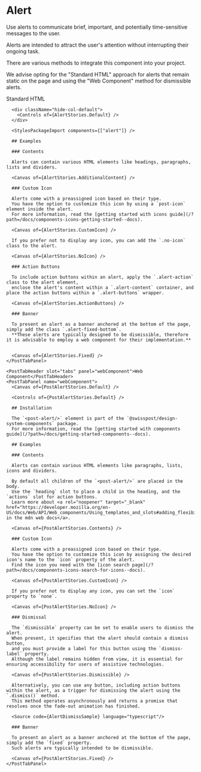 
<Meta of={AlertStories} />

# Alert

<div className="lead">
  Use alerts to communicate brief, important, and potentially time-sensitive messages to the user.
</div>

Alerts are intended to attract the user's attention without interrupting their ongoing task.

<PostAlert type="info">
  <p slot="heading">There are various methods to integrate this component into your project.</p>
  <p>
    We advise opting for the "Standard HTML" approach for alerts that remain static on the page and
    using the "Web Component" method for dismissible alerts.
  </p>
</PostAlert>

<PostTabs>
    <PostTabHeader slot="tabs" panel="standardHTML">Standard HTML</PostTabHeader>
    <PostTabPanel name="standardHTML">
      <Canvas sourceState="shown" of={AlertStories.Default} />

      <div className="hide-col-default">
        <Controls of={AlertStories.Default} />
      </div>

      <StylesPackageImport components={["alert"]} />

      ## Examples

      ### Contents

      Alerts can contain various HTML elements like headings, paragraphs, lists and dividers.

      <Canvas of={AlertStories.AdditionalContent} />

      ### Custom Icon

      Alerts come with a preassigned icon based on their type.
      You have the option to customize this icon by using a `post-icon` element inside the alert.
      For more information, read the [getting started with icons guide](/?path=/docs/components-icons-getting-started--docs).

      <Canvas of={AlertStories.CustomIcon} />

      If you prefer not to display any icon, you can add the `.no-icon` class to the alert.

      <Canvas of={AlertStories.NoIcon} />

      ### Action Buttons

      To include action buttons within an alert, apply the `.alert-action` class to the alert element,
      enclose the alert's content within a `.alert-content` container, and place the action buttons within a `.alert-buttons` wrapper.

      <Canvas of={AlertStories.ActionButtons} />

      ### Banner

      To present an alert as a banner anchored at the bottom of the page, simply add the class `.alert-fixed-bottom`.
      **These alerts are typically designed to be dismissible, therefore it is advisable to employ a web component for their implementation.**


      <Canvas of={AlertStories.Fixed} />
    </PostTabPanel>

    <PostTabHeader slot="tabs" panel="webComponent">Web Component</PostTabHeader>
    <PostTabPanel name="webComponent">
      <Canvas of={PostAlertStories.Default} />

      <Controls of={PostAlertStories.Default} />

      ## Installation

      The `<post-alert/>` element is part of the `@swisspost/design-system-components` package.
      For more information, read the [getting started with components guide](/?path=/docs/getting-started-components--docs).

      ## Examples

      ### Contents

      Alerts can contain various HTML elements like paragraphs, lists, icons and dividers.

      By default all children of the `<post-alert/>` are placed in the body.
      Use the `heading` slot to place a child in the heading, and the `actions` slot for action buttons.
      Learn more about <a rel="noopener" target="_blank" href="https://developer.mozilla.org/en-US/docs/Web/API/Web_components/Using_templates_and_slots#adding_flexibility_with_slots">slots in the mdn web docs</a>.

      <Canvas of={PostAlertStories.Contents} />

      ### Custom Icon

      Alerts come with a preassigned icon based on their type.
      You have the option to customize this icon by assigning the desired icon's name to the `icon` property of the alert.
      Find the icon you need with the [icon search page](/?path=/docs/components-icons-search-for-icons--docs).

      <Canvas of={PostAlertStories.CustomIcon} />

      If you prefer not to display any icon, you can set the `icon` property to `none`.

      <Canvas of={PostAlertStories.NoIcon} />

      ### Dismissal

      The `dismissible` property can be set to enable users to dismiss the alert.
      When present, it specifies that the alert should contain a dismiss button,
      and you must provide a label for this button using the `dismiss-label` property.
      Although the label remains hidden from view, it is essential for ensuring accessibility for users of assistive technologies.

      <Canvas of={PostAlertStories.Dismissible} />

      Alternatively, you can use any button, including action buttons within the alert, as a trigger for dismissing the alert using the `.dismiss()` method.
      This method operates asynchronously and returns a promise that resolves once the fade-out animation has finished.

      <Source code={AlertDismissSample} language="typescript"/>

      ### Banner

      To present an alert as a banner anchored at the bottom of the page, simply add the `fixed` property.
      Such alerts are typically intended to be dismissible.

      <Canvas of={PostAlertStories.Fixed} />
    </PostTabPanel>

</PostTabs>
